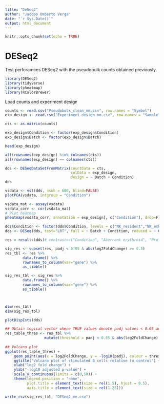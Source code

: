 ```yaml
---
title: "DeSeq2"
author: "Jacopo Umberto Verga"
date: "`r Sys.Date()`"
output: html_document
---
```


```r
knitr::opts_chunk$set(echo = TRUE)
```

# DESeq2

Test perforamces DESeq2 with the pseudobulk counts obtained previously.

```r
library(DESeq2)
library(tidyverse)
library(pheatmap)
library(RColorBrewer)
```

Load counts and experiment design

```r
counts <- read.csv("Pseudobulk_clean_mm.csv", row.names = "Symbol")
exp_design <- read.csv("Experiment_design_mm.csv", row.names = "Sample")
```

```r
cts <- as.matrix(counts)

exp_design$Condition <- factor(exp_design$Condition)
exp_design$Batch <- factor(exp_design$Batch)

head(exp_design)

```

```r
all(rownames(exp_design) %in% colnames(cts))
all(rownames(exp_design) == colnames(cts))
```
```r
dds <- DESeqDataSetFromMatrix(countData = cts,
                              colData = exp_design,
                              design = ~ Batch + Condition)
dds
```

```r
vsdata <- vst(dds, nsub = 600, blind=FALSE)
plotPCA(vsdata, intgroup = "Condition")
```
```r
vsdata_mat <- assay(vsdata)
vsdata_corr <- cor(vsdata_mat)
# Plot heatmap
pheatmap(vsdata_corr, annotation = exp_design[, c("Condition"), drop=F])
```


```r
dds$Condition <- factor(dds$Condition, levels = c("NK_resident","NK_exhausted"))
dds <- DESeq(dds, test="LRT", full = ~ Batch + Condition, reduced = ~ Condition)
```




```r
res = results(dds)# contrast=c("Condition", "Aberrant erythroid", "Pro B cells"))

sig_res <- subset(res, padj < 0.05 & abs(log2FoldChange) >= 0.3)
res_tbl <- res %>%
        data.frame() %>%
        rownames_to_column(var="gene") %>%
        as_tibble()

sig_res_tbl <- sig_res %>%
        data.frame() %>%
        rownames_to_column(var="gene") %>%
        as_tibble()



dim(res_tbl)
dim(sig_res_tbl)
```

```r
plotDispEsts(dds)
```

```r
## Obtain logical vector where TRUE values denote padj values < 0.05 and fold change > 1.5 in either direction
res_table_thres <- res_tbl %>% 
                  mutate(threshold = padj < 0.05 & abs(log2FoldChange) >= 0.3)
                  
## Volcano plot
ggplot(res_table_thres) +
    geom_point(aes(x = log2FoldChange, y = -log10(padj), colour = threshold)) +
    ggtitle("Volcano plot of stimulated B cells relative to control") +
    xlab("log2 fold change") + 
    ylab("-log10 adjusted p-value") +
    scale_y_continuous(limits = c(0,50)) +
    theme(legend.position = "none",
          plot.title = element_text(size = rel(1.5), hjust = 0.5),
          axis.title = element_text(size = rel(1.25))) 
```
```r
write_csv(sig_res_tbl, "DESeq2_mm.csv")
```